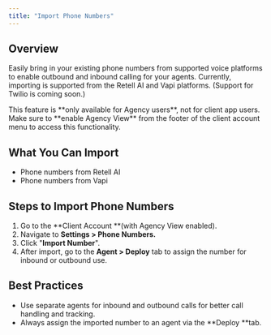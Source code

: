 ```yaml
---
title: "Import Phone Numbers"
---
```


## **Overview**

Easily bring in your existing phone numbers from supported voice platforms to enable outbound and inbound calling for your agents. Currently, importing is supported from the Retell AI and Vapi platforms. (Support for Twilio is coming soon.)

<Note>
  This feature is **only available for Agency users**, not for client app users.
</Note>

<Warning>
  Make sure to **enable Agency View** from the footer of the client account menu to access this functionality.
</Warning>

## **What You Can Import**

- Phone numbers from Retell AI
- Phone numbers from Vapi

## **Steps to Import Phone Numbers**

1. Go to the **Client Account **(with Agency View enabled).
2. Navigate to **Settings \> Phone Numbers.**
3. Click "**Import Number**".
4. After import, go to the **Agent \> Deploy** tab to assign the number for inbound or outbound use.

## **Best Practices**

- Use separate agents for inbound and outbound calls for better call handling and tracking.
- Always assign the imported number to an agent via the **Deploy **tab.